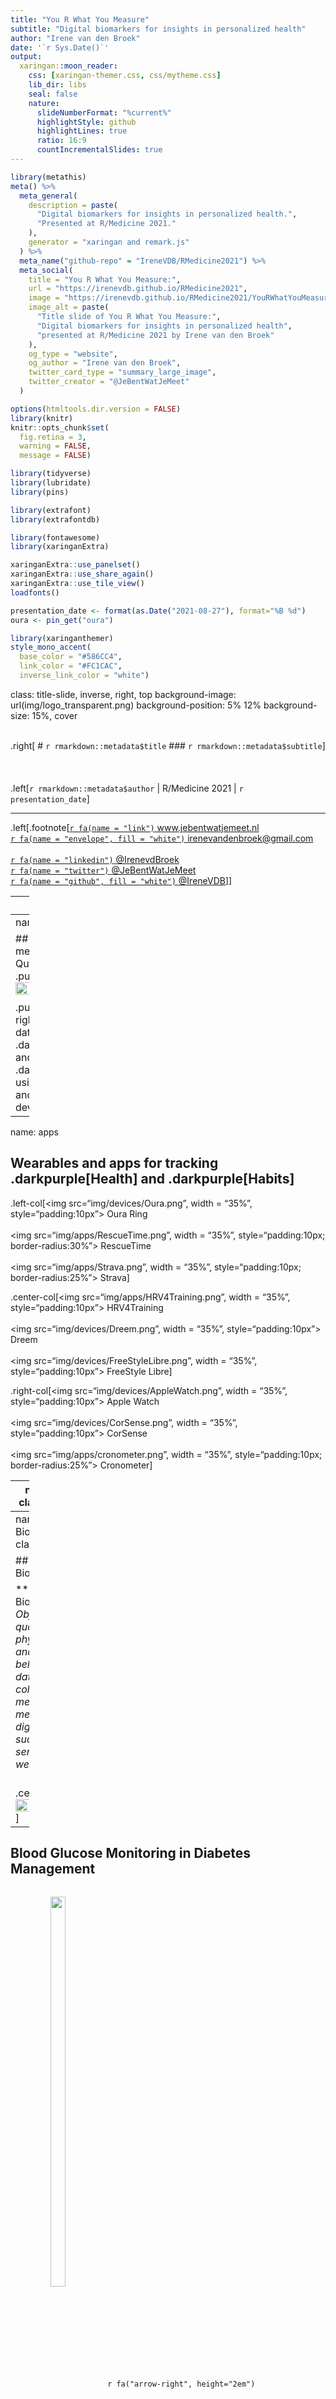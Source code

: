 ```yaml
---
title: "You R What You Measure"
subtitle: "Digital biomarkers for insights in personalized health"  
author: "Irene van den Broek"
date: '`r Sys.Date()`'
output:
  xaringan::moon_reader:
    css: [xaringan-themer.css, css/mytheme.css]
    lib_dir: libs
    seal: false 
    nature:
      slideNumberFormat: "%current%"
      highlightStyle: github
      highlightLines: true
      ratio: 16:9
      countIncrementalSlides: true
---
```


```r
library(metathis)
meta() %>%
  meta_general(
    description = paste(
      "Digital biomarkers for insights in personalized health.",
      "Presented at R/Medicine 2021."
    ),
    generator = "xaringan and remark.js"
  ) %>%
  meta_name("github-repo" = "IreneVDB/RMedicine2021") %>% 
  meta_social(
    title = "You R What You Measure:",
    url = "https://irenevdb.github.io/RMedicine2021",
    image = "https://irenevdb.github.io/RMedicine2021/YouRWhatYouMeasure_title.png",
    image_alt = paste(
      "Title slide of You R What You Measure:", 
      "Digital biomarkers for insights in personalized health", 
      "presented at R/Medicine 2021 by Irene van den Broek"
    ),
    og_type = "website",
    og_author = "Irene van den Broek",
    twitter_card_type = "summary_large_image",
    twitter_creator = "@JeBentWatJeMeet"
  )

```

```r
options(htmltools.dir.version = FALSE)
library(knitr)
knitr::opts_chunk$set(
  fig.retina = 3,
  warning = FALSE, 
  message = FALSE)

library(tidyverse)
library(lubridate)
library(pins)

library(extrafont)
library(extrafontdb) 

library(fontawesome)
library(xaringanExtra)

xaringanExtra::use_panelset()
xaringanExtra::use_share_again()
xaringanExtra::use_tile_view()
loadfonts() 

presentation_date <- format(as.Date("2021-08-27"), format="%B %d")
oura <- pin_get("oura")

```

```r
library(xaringanthemer)
style_mono_accent(
  base_color = "#586CC4",
  link_color = "#FC1CAC",
  inverse_link_color = "white")
```

class: title-slide, inverse, right, top
background-image: url(img/logo_transparent.png)
background-position: 5% 12%
background-size: 15%, cover

<br>
.right[
# `r rmarkdown::metadata$title`
### `r rmarkdown::metadata$subtitle`
]
<br> <br> <br> <br> 
.left[`r rmarkdown::metadata$author` | R/Medicine 2021 | `r presentation_date`]
<hr>

.left[.footnote[[`r fa(name = "link")`  www.jebentwatjemeet.nl](https://www.jebentwatjemeet.nl) <br>
[`r fa(name = "envelope", fill = "white")` irenevandenbroek@gmail.com](mailto:irenevandenbroek@gmail.com)<br><br>
[`r fa(name = "linkedin") ` @IrenevdBroek](https://www.linkedin.com/in/irenevdbroek/)<br>
[`r fa(name = "twitter") ` @JeBentWatJeMeet](http://twitter.com/JeBentWatJeMeet)<br>
[`r fa(name = "github", fill = "white")`  @IreneVDB](http://github.com/IreneVDB)
]]

---
layout:true

<div class="my-footer">
<span style="width:100%; text-align:center"> 
| `r fa(name = "link")`
<a href=https://www.jebentwatjemeet.nl style="color: white"> 
  jebentwatjemeet.nl </a>| `r fa(name = "github")` 
<a href=http://github.com/IreneVDB style="color: white"> 
  @IreneVDB  </a>| `r fa(name = "twitter") `
<a href=http://twitter.com/JeBentWatJeMeet style="color: white"> 
  @JeBentWatJeMeet  </a>|
</span>
</div> 

---
name: intro
class: top

## You are what you measure: My Quantified Self Project
<br>
.pull-left[.center[<img src="img/Logo_8factors.png" width="90%">]]

.pull-right[.center[Collecting data about my .darkpink.large[Health] and .darkpink.large[Habits] using apps, sensors and wearable devices]]

---
name: apps

## Wearables and apps for tracking .darkpurple[Health] and .darkpurple[Habits]

.left-col[<img src="img/devices/Oura.png", width = "35%", style="padding:10px"> Oura Ring
<br><br>
<img src="img/apps/RescueTime.png", width = "35%", style="padding:10px; border-radius:30%"> RescueTime
<br><br>
<img src="img/apps/Strava.png", width = "35%", style="padding:10px; border-radius:25%"> Strava]

.center-col[<img src="img/apps/HRV4Training.png", width = "35%", style="padding:10px"> HRV4Training
<br><br>
<img src="img/devices/Dreem.png", width = "35%", style="padding:10px"> Dreem
<br><br>
<img src="img/devices/FreeStyleLibre.png", width = "35%", style="padding:10px"> FreeStyle Libre]

.right-col[<img src="img/devices/AppleWatch.png", width = "35%", style="padding:10px"> Apple Watch
<br><br>
<img src="img/devices/CorSense.png", width = "35%", style="padding:10px"> CorSense
<br><br>
<img src="img/apps/cronometer.png", width = "35%", style="padding:10px; border-radius:25%"> Cronometer]

---
name: aim
class: center

## .left[Let's talk biomarkers. Let's talk health tech. Let's talk R!]

<br>
.pull-left[`r fa("mobile-alt", fill="#586CC4", height = "7em", margin_left="1em", margin_right="1em")` `r fa("heartbeat", fill="#586CC4", height = "7em", margin_left="1em", margin_right="1em")`
<br>
<br>
.xlarge[The potential of digital biomarkers to advance personalized health]
<br><br>
Personal use <br> Clinical trials <br> Clinical practice]

.pull-right[`r fa("r-project", fill="#586CC4", height = "7em", margin_left="1em", margin_right="1em")`
<br>
<br>
.xlarge[The power of R to support digital health data] 
<br><br>
Data collection <br> Data analysis <br> Data communication]

---
name: Digital Biomarkers
class: left

## Digital Biomarkers

** Digital Biomarkers**: _Objective, quantifiable physiological and behavioral data that are collected and measured by means of digital devices such as apps, sensors and wearables._

<br>
.center[<img src="img/PersonalizedHealth.png" width="100%">]

---

## Blood Glucose Monitoring in Diabetes Management

<div style="vertical-align:middle; display:inline-block; text-align:center; width:30%;">
<img src="img/blooddraw.png" width="40%"/> 
</div>
`r fa("arrow-right", height="2em")`
<div style="vertical-align:middle; display:inline-block; text-align:center; width:30%;">
<img src="img/fingerprick.png" width="40%"/> 
</div>
`r fa("arrow-right", height="2em")`
<div style="vertical-align:middle; display:inline-block; text-align:center; width:30%;">
<img src="img/sensor.png" width="40%"/>
</div>

<br>
<hr>
<br>

<div style="vertical-align:top; display:inline-block; text-align:center; width:24%;">
    <img src="img/devices/Dexcom.png" height="200px"/>
    <span style="display:block;">Dexcom</span>
</div>

<div style="vertical-align:top; display:inline-block; text-align:center; width:24%;">
    <img src="img/devices/Eversense.png" height="200px"/>
    <span style="display:block;">Eversense</span>
</div>

<div style="vertical-align:top; display:inline-block; text-align:center; width:24%;">
    <img src="img/devices/FSL.png" height="200px"/>
    <span style="display:block;">FreeStyle Libre</span>
</div>

<div style="vertical-align:top; display:inline-block; text-align:center; width:24%;">
    <img src="img/devices/MedtronicGL3.png" height="200px"/>
    <span style="display:block;">Medtronic</span>
</div>

---
name: R-R intervals
class: left

## Heart Rate Variability: a non-invasive marker of .darkpurple[Stress]

**HRV** is the variation in time between consecutive heart beats and reflects the heart's capacity to adapt to changes

<br>
.center[<img src="img/ECG_RR.png" width="100%">]

---
name: HRV applications
class: center

## .left[Daily HRV measurement to monitor .darkpurple[Stress] and .darkpurple[Recovery]]

.left-column[Using **Corsense** and **HRV4Training** app <br><br>
<img src="img/devices/CorSense.png" width = "40%"> <br><br>
<img src="img/apps/HRV4Training.png" width = "40%" style="padding:10px">
]

.right-column[
<iframe src="data/eTrend_HRV4T_H250.html" width="100%" height="450" id="igraph" scrolling="no" seamless="seamless" frameBorder="0"> </iframe>
]

---
name: timeseries
class: center

## .left[More .darkpurple[Long-term] Trends: Step Count, Body Weight and Sleep]

.panelset[

.panel[.panel-name[Step Count]

.left-column[
Using **Apple Watch** <br><br>
<img src="img/devices/AppleWatch.png" width="100px">
<br><br>
<img src="img/apps/applewatch.jpg" width="100px"; style="padding:10px; border-radius:25%;">
]

.right-column[
<iframe src="data/eTrend_Steps.html" width="100%" height="400" id="igraph" scrolling="no" seamless="seamless" frameBorder="0"> </iframe>
]

] <!---->

.panel[.panel-name[Body Weight]

.left-column[
Using **QardioBase** smart scale <br><br>
<img src="img/devices/QardioBase.png" width="100px">
<br><br>
<img src="img/apps/Qardio.png" width="100px"; style="padding:10px; border-radius:25%;">
]

.right-column[
<iframe src="data/eTrend_Weight.html" width="100%" height="400" id="igraph" scrolling="no" seamless="seamless" frameBorder="0"> </iframe>
]

] <!---->

.panel[.panel-name[Sleep]

.left-column[
Using **Dreem** headband <br><br>
<img src="img/devices/Dreem.png" width="100px">
<br><br>
<img src="img/apps/dreem.png" width="100px"; style="padding:10px; border-radius:25%;">
]

.right-column[
<iframe src="data/eTrend_Sleep.html" width="100%" height="400" id="igraph" scrolling="no" seamless="seamless" frameBorder="0"> </iframe>
]

] <!---->

] <!---->
---
name: Nightly patterns
class: center

## .left[More about .darkpurple[Sleep]: the Easiest way to collect data!]

.panelset[

.panel[.panel-name[Sleep Phases]
.left-column[
Using **Dreem Headband**<br>
<img src="img/devices/Dreem.png" width="100px">
<br>
<img src="img/apps/dreem.png" width="100px"; style="padding:10px; border-radius:25%;">
]

.right-column[
```r
source("src/Daily_categoric.R")
ggridge.sleep()
```
]
] <!---->

.panel[.panel-name[HRV]

.left-column[
Using **Oura Ring**<br>
<img src="img/devices/Oura.png" width="100px">
<br>
<img src="img/apps/Oura.png" width="100px"; style="padding:10px; border-radius:25%;">
]

.right-column[
```r
source("src/Daily_timeserie.R")

oura_noNA <- oura[["Sleep"]] %>%
  filter(is.na(sleep.period_id) == FALSE)

oura_HRV <- map(1:nrow(oura_noNA), function(row){
  df <- data.frame(datetime = seq(as_datetime(oura_noNA$sleep.bedtime_start[row], tz = "CET"),
                                  as_datetime(oura_noNA$sleep.bedtime_end[row], tz = "CET"), by = "5 mins"),
                   HRV = unlist(oura_noNA$sleep.rmssd_5min[row]))
}) %>%
  bind_rows() %>%
  filter(HRV > 0) %>%
  mutate(datetime = round_date(datetime, unit = "5mins"))

daily.timeserie("Oura Ring", df = oura_HRV, datetime_col ="datetime", value_col = "HRV", var = "HRV", unit = "msec", day_or_night = "night", hue = 0.65, ymin = 40, ymax = 170, starttime = 21, endtime = 8.5)
```
]

] <!---->

.panel[.panel-name[Heart Rate]

.left-column[
Using **Oura Ring**<br>
<img src="img/devices/Oura.png" width="100px">
<br>
<img src="img/apps/Oura.png" width="100px"; style="padding:10px; border-radius:25%;">
]

.right-column[
```r
oura_HR <- map(1:nrow(oura_noNA), function(row){
  df <- data.frame(datetime = seq(as_datetime(oura_noNA$sleep.bedtime_start[row], tz = "CET"),
                                  as_datetime(oura_noNA$sleep.bedtime_end[row], tz = "CET"), by = "5 mins"),
                   HR = unlist(oura_noNA$sleep.hr_5min[row]))
}) %>%
  bind_rows() %>%
  filter(HR > 0) %>%
  mutate(datetime = round_date(datetime, unit = "5mins"))

daily.timeserie("Oura Ring", df = oura_HR, datetime_col ="datetime", value_col = "HR", var = "Heart Rate", unit = "BPM", day_or_night = "night", hue = 0.45, ymin = 40, ymax = 66, starttime = 21, endtime = 8.5)
```
]

] <!---->

] <!---->

---
name: Biological Clock
class: center

## .left[Daily Rhythms and the .darkpurple[Biological Clock]]

.panelset.sideways[

.panel[.panel-name[Sleep]
<img src ="img/apps/dreem.png" height="50px" style="float:right;margin-bottom:-50px;border-radius:10px">
```r
source("src/ggridge_dow.R")
load("data/Sleep_Times.RData")

make.ggridge.time(tracker = "Dreem", df = Sleep_Times,
                  time_columns = c("Sleep Start","Wake Up"),
                  timescale = "night", duration_column = NULL, group = NULL,
                  base_hue = 0.75, hue_range= 0.45,
                  title_key = "Sleep")
```

] <!---->

.panel[.panel-name[Meals]
<img src ="img/apps/cronometer.png" height="50px" style="float:right;margin-bottom:-50px">
```r
source("src/ggridge_dow.R")
load("data/Meal_Times.RData")

make.ggridge.time(tracker = "Cronometer",
                  df = Meal_Times,
                  time_columns = c("Breakfast", "Lunch", "Dinner"),
                  timescale = "day", duration_column = NULL, group = NULL,
                  base_hue = 0.55, hue_range = 0.45,
                  title_key = "Meal")
```

] <!---->

.panel[.panel-name[Excercise]
<img src ="img/apps/Strava.png" height="50px" style="float:right;margin-bottom:-50px;border-radius:10px">
```r
source("src/ggridge_dow.R")
load("data/Strava.RData")

make.ggridge.time(tracker = "Strava", df = Strava, time_columns = "start_date_local", duration_column = "Duration_min", group= "Type",
                  title_key = "Exercise",base_hue = 0.55, hue_range = 0.5, add_poly = FALSE)
```

] <!---->

] <!---->

---
name: Productivity
class: center

## .left[Tracking .darkpurple[Productivity] and .darkpurple[Screen Time]]

.left-column[
Using **RescueTime**<br>
<img src="img/apps/RescueTime.png" width="100px"; style="padding:10px; border-radius:25%;">
]

.right-column[
<img src="img/PCTimes.png">
]

---
name: Female Cycle
class: left

## .darkpurple[Montly Rhythms] and Hormonal Influences

.panelset.sideways[

.panel[.panel-name[Body Temperature]
<img src ="img/apps/Oura.png" height="50px" style="float:right; margin-bottom:-50px; border-radius:25%">
```r
source("src/cyclical.R")
load("data/period.RData")

make.menstrual.heatmap(tracker = "Oura Ring", df = oura[["Sleep"]],
                      column = sleep.temperature_deviation,
                      lab = "Body Temperature", type = "value",
                      title = "Body Temperature during Sleep along the Female Cycle",
                      hue = 0.55)
```
] <!---->

.panel[.panel-name[Breathing]
<img src ="img/apps/Oura.png" height="50px" style="float:right;margin-bottom:-50px; border-radius: 25%">
```r
make.menstrual.heatmap(tracker = "Oura Ring", df = oura[["Sleep"]],
                      column = sleep.breath_average,
                      lab = "Respiration Rate", type = "value",
                      title = "Respiration Rate during Sleep along the Female Cycle",
                      hue = 0.47)
```
] <!---->

.panel[.panel-name[Headaches]
<img src ="img/apps/tracknshare.png" height="50px" style="float:right; margin-bottom:-50px; border-radius:25%">
```r

load("/Users/irenevandenbroek/Documents/R-Projects/Projects/QuantifiedSelf/Mood/Mood.RData")

Mood <- Mood %>%
  mutate(Headache = factor(case_when(Headache == "0" ~ "None",
                                    Headache == "1" ~ "Mild",
                                    Headache == "2" ~ "Moderate",
                                    Headache == "3" ~ "Severe",
                                    TRUE ~ "No data"),
                          levels = c("None", "Mild", "Moderate", "Severe", "No data")))

make.menstrual.heatmap(tracker = "TracknShare", df = Mood,
                       column = Headache, lab = "Headache",
                       type = "value",
                       title = "Headache occurence along the Female Cycle",
                       hue = 0.51)
```

] <!---->
] <!---->

---
name: Conclusion
class: left

## In Conclusion...You R What You Measure!

<img src="img/sleep_move_R_repeat.png">

.Footnote[Future (R-) Goals:
- **Automate** and **Share** data upload, analysis and visualization 
- Work together on **Digital Health** Data (Viz) Projects ([*Get in touch!*](mailto:irenevandenbroek@gmail.com))]

---
name: Resources
class: left

## Resources

**Blood Sugar Monitoring** for personalized nutrition:<br>
[The Personalized Nutrition Project](http://personalnutrition.org/Home)

<hr>

**Heart Rate Variability:** <br>
`r emo::ji("package")` {[RHRV](https://rhrv.r-forge.r-project.org/index.html)} <br>
[EliteHRV](https://elitehrv.com) blog <br>
[HRV4Training](https://www.hrv4training.com/blog) blog

<hr>

**Data Visualization** R packages: <br>
`r emo::ji("package")` {[echarts4r](https://echarts4r.john-coene.com)} <br>
`r emo::ji("package")` {[ggridges](https://cran.r-project.org/web/packages/ggridges/vignettes/introduction.html)} <br>
`r emo::ji("package")` {[ggplot2](https://ggplot2.tidyverse.org)} 

---
name: Bonus slides
class: inverse, center, middle

background-image: url(img/logo_transparent.png)
background-position: 5% 10%
background-size: 10%, cover

<br>
#Bonus slides <br>
(Slides that did not fit in the 10 min talk)

<div class="my-footer"></div>

---
name: HRV Recommendations
class: center

## .left[Be aware *how* Heart Rate Variability is .darkpurple[Measured]...]

```r
source("src/gt_layout.R")

HRV_table <- data.frame(
  "Sensor" = c("Electric (chest strap)", "Optic (wrist, arm, finger, ear)"),
  "Time" = c("First thing upon awakening", "Fixed time of day"),
  "Length" = c("5 min", "> 1 min"),
  "Position" = c("Supine / Laying", "Sitting"),
  "Breathing" = c("Natural", "Paced"),
  "Frequency" = c("Every day", "At least 3x per week")) %>%
  magrittr::set_rownames(c("Optimal", "Alternative")) %>%
  t() %>%
  as.data.frame() %>%
  gt(rownames_to_stub = TRUE) %>%
  tab_header(title = "Recommendations for short-term HRV readings") %>%
  set.table.layout()

HRV_table
```

---
name: HRV Analysis 
class: center

## .left[...and *how* Heart Rate Variability is .darkpurple[Analysed]...]

<div style="vertical-align:top; display:inline-block; text-align:center; width:33%;">
   <img src="img/RR.png">
    <span style="display:block;">Time Domain</span>
</div>

<div style="vertical-align:top; display:inline-block; text-align:center; width:33%;">
   <img src="img/psd.png">
    <span style="display:block;">Frequency Domain</span>
</div>

<div style="vertical-align:top; display:inline-block; text-align:center; width:33%;">
   <img src="img/Poincare.png">
    <span style="display:block;">Non-Linear Analysis</span>
</div>

---
name: HRV Long-term
class: top left

## .left[Another application of HRV: .darkpurple[Long-term] measurements]

.left-column[.center[HRV for **Biofeedback** or **Sport Performance** <br><br> <img src="img/devices/polarH10.png" width = "40%">  <br> Polar H10 <br><br> <img src="img/apps/HRVlogger.png" width = "40%" style="padding:10px; border-radius:30%"> <br> HRV Logger app
]]

.right-column[
```r
HRVLogger <- pin_get("HRVLogger")
source("src/HRV_longterm.R")
par(mfrow = c(2, 1), oma = c(0,0,0,0))
make.plot.HRV_sport()
make.plot.HRV.Breath()
```
]

---
name: api
class: center

## .left[How to get the Data? All Ways lead to R...!]

.panelset[

.panel[.panel-name[Manual vs Magical]

<br><br>

.pull-left[`r fa("file-export", fill="#586CC4", height = "5em", margin_left="1em", margin_right="1em")` `r fa("file-import", fill="#586CC4", height = "5em", margin_left="1em", margin_right="1em")`
<br>

.xlarge[MANUAL] <br> Export + Import Files <br>]

.pull-right[`r fa("cloud-download-alt", fill="#586CC4", height = "5em", margin_left="1em", margin_right="1em")``r fa("magic", fill="#586CC4", height = "5em", margin_left="1em", margin_right="1em")`
<br>

.xlarge[MAGICAL] <br> Cloud + API <br>

]

] <!---->

.panel[.panel-name[Example Oura API]
```r
connect.api <- function(startdate, token, username, password, data_type){
    url <- paste0("https://api.ouraring.com/v1/", data_type, "?start=",
                  startdate, "&access_token=", token)
    get_data <- GET(url, authenticate(username, password, type = "basic"))
    content <- content(get_data, "text")
    json <- fromJSON(content, flatten = TRUE)
    df <- as.data.frame(json)
}
```

```r
oura <- map(c("sleep", "activity", "readiness"), connect.api, startdate = "2020-01-29",
            token = key_get("Token", keyring= "oura"),
            username = key_get("Username", keyring="oura"),
            password = key_get("Password", keyring= "oura"))
```
<hr>
.left[`r emo::ji("package")` {httr} : Connect <br>
`r emo::ji("package")` {keyring}: Store credentials <br>
Or look for dedicated packages: e.g., `r emo::ji("package")` {rStrava}]
] <!---->

] <!---->

---
name: Daily patterns
class: center

## .left[Insights from Time Series: .darkpurple[Daily Patterns]]

.panelset[

.panel[.panel-name[Blood Sugar]

.left-column[
Using **Free Style Libre** Sensor <br>
<img src="img/devices/FreeStyleLibre.png" width="100px">
<br>
<img src="img/apps/FSL.png" width="100px"; style="padding:10px; border-radius:25%;">
]

.right-column[
```r
source("src/Daily_timeserie.R")
load("data/FSL.RData")

daily.timeserie("FreeStyle Libre", df = FSL, datetime_col ="timestamp", value_col = "Glucose", var = "Glucose", unit = "mmol/L", day_or_night = "day", hue = 0.55, ymin = 0, ymax = 9, starttime = 0, endtime = 24)

```
]
] <!---->

.panel[.panel-name[Activity]

.left-column[
Using **Oura Ring**<br>
<img src="img/devices/Oura.png" width="100px">
<br>
<img src="img/apps/Oura.png" width="100px"; style="padding:10px; border-radius:25%;">
]

.right-column[
```r
source("src/Daily_categoric.R")
oura <- pin_get("oura")
ggridge.activity()
```
]

] <!---->

] <!---->
